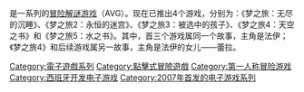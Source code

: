 {{NoteTA
| G1 = Games
}}
{{Infobox VG series
| title= 梦之旅系列
| english = Dream Chronicles
| developer= KatGames
| publisher= PlayFirst
| creator= KatGames<br />Miguel Tartaj
| artist = KatGames<br />Pablo Vietto<br />Nikitova
| writer = Eleanor Burian-Mohr<br />Cornerstore Entertainment
| composer = Kane Minkus<br />Nick Thomas<br />Adam Gubman
| released= 2007年6月12日
|}}

{{Vgsname|梦之旅|en=Dream Chronicles}}是一系列的[[冒险游戏|冒险解谜游戏]]（AVG）。现在已推出4个游戏，分别为：《梦之旅：无尽的沉睡》、《梦之旅2：永恒的迷宫》、《梦之旅3：被选中的孩子》、《梦之旅4：天空之书》和《梦之旅5：水之书》。其中，首三个游戏属同一个故事，主角是法伊；《梦之旅4》和后续游戏属另一故事，主角是法伊的女儿——蕾拉。

{{DEFAULTSORT:Dream Chronicles}}
[[Category:電子遊戲系列|Category:電子遊戲系列]]
[[Category:點擊式冒險遊戲|Category:點擊式冒險遊戲]]
[[Category:第一人称冒险游戏|Category:第一人称冒险游戏]]
[[Category:西班牙开发电子游戏|Category:西班牙开发电子游戏]]
[[Category:2007年首发的电子游戏系列|Category:2007年首发的电子游戏系列]]
